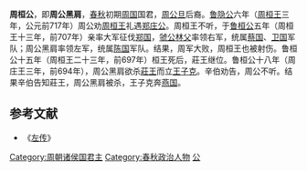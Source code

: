 '''周桓公'''{{BD||前757年|前694年||catIdx=Z周}}，即'''周公黑肩'''，[[春秋|春秋]]初期[[周国_(畿内诸侯国)|周国]]国君，[[周公旦|周公旦]]后裔。[[鲁隐公|鲁隐公]]六年（[[周桓王|周桓王]]三年，公元前717年）周公劝[[周桓王|周桓王]]礼遇[[郑庄公|郑庄公]]。周桓王不听，于[[鲁桓公|鲁桓公]]五年（周桓王十三年，前707年）亲率大军征伐[[郑国|郑国]]，[[虢公林父|虢公林父]]率领右军，统属[[蔡国|蔡国]]、[[卫国|卫国]]军队；周公黑肩率领左军，统属[[陈国|陈国]]军队。结果，周军大败，周桓王也被射伤。鲁桓公十五年（周桓王二十三年，前697年）桓王死后，莊王继位。鲁桓公十八年（周庄王三年，前694年），周公黑肩欲杀[[周莊王|莊王]]而立[[王子克|王子克]]。辛伯劝告，周公不听。结果辛伯告知莊王，周公黑肩被杀，王子克奔[[燕国|燕国]]。

==参考文献==
*《[[左传|左传]]》

[[Category:周朝诸侯国君主|Category:周朝诸侯国君主]]
[[Category:春秋政治人物|Category:春秋政治人物]]
[[Category:諡桓|公]]